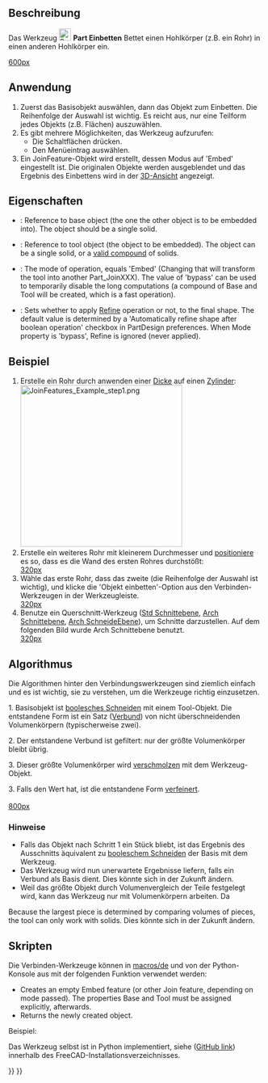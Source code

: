 <languages/>

{{Docnav/de
|[[Part_JoinConnect/de|Verbinden]]
|[[Part_JoinCutout/de|Ausschneiden]]
|[[Part_Workbench/de|Part]]
|IconL=Part_JoinConnect.svg
|IconR=Part_JoinEmbed.svg
|IconC=Workbench_Part.svg
}}

{{GuiCommand/de
|Name=Part JoinEmbed
|Name/de=Part Einbetten
|MenuLocation=Part → Verbinden → Objekt einbetten
|Workbenches=[[Part_Workbench/de|Part]]
|Version=0.16
|SeeAlso=[[Part_JoinConnect/de|Part Verbinden]], [[Part_JoinCutout/de|Part Ausschneiden]], [[Part_Boolean/de|Part BoolescheVerknüpfung]], [[Part_Thickness/de|Part Dicke]]
}}

<span id="Description"></span>
==Beschreibung==

Das Werkzeug [[Image:Part_JoinEmbed.svg|24px]] '''Part Einbetten''' Bettet einen Hohlkörper (z.B. ein Rohr) in einen anderen Hohlkörper ein.

[[image:JoinFeatures_Embed.png|600px]]

<span id="Usage"></span>
==Anwendung==

# Zuerst das Basisobjekt auswählen, dann das Objekt zum Einbetten. Die Reihenfolge der Auswahl ist wichtig. Es reicht aus, nur eine Teilform jedes Objekts (z.B. Flächen) auszuwählen.
# Es gibt mehrere Möglichkeiten, das Werkzeug aufzurufen:
#* Die Schaltflächen {{Button|[[Image:Part_JoinEmbed.svg|16px]] [[Part_JoinEmbed/de|Objekt einbetten]]}} drücken.
#* Den Menüeintrag {{MenuCommand|Part → Verbinden → [[Image:Part_JoinEmbed.svg|16px]] Objekt einbetten}} auswählen.
# Ein JoinFeature-Objekt wird erstellt, dessen Modus auf 'Embed' eingestellt ist. Die originalen Objekte werden ausgeblendet und das Ergebnis des Einbettens wird in der [[3D_view/de|3D-Ansicht]] angezeigt.

<span id="Properties"></span>
==Eigenschaften==

{{TitleProperty|Basis}}

* {{PropertyData|Base}}: Reference to base object (the one the other object is to be embedded into). The object should be a single solid.
* {{PropertyData|Tool}}: Reference to tool object (the object to be embedded). The object can be a single solid, or a [[Part_Compound|valid compound]] of solids.
* {{PropertyData|Mode}}: The mode of operation, equals 'Embed' (Changing that will transform the tool into another Part_JoinXXX). The value of 'bypass' can be used to temporarily disable the long computations (a compound of Base and Tool will be created, which is a fast operation).
* {{PropertyData|Refine}}: Sets whether to apply [[Part RefineShape|Refine]] operation or not, to the final shape. The default value is determined by a 'Automatically refine shape after boolean operation' checkbox in PartDesign preferences. When Mode property is 'bypass', Refine is ignored (never applied).

<span id="Example"></span>
==Beispiel==

# Erstelle ein Rohr durch anwenden einer [[Part_Thickness/de|Dicke]] auf einen [[Part_Cylinder/de|Zylinder]]:<br />[[Image:JoinFeatures_Example_step1.png|320px]]
# Erstelle ein weiteres Rohr mit kleinerem Durchmesser und [[Placement/de|position]]iere es so, dass es die Wand des ersten Rohres durchstößt:<br />[[image:JoinFeatures_Example_step2.png|320px]]
# Wähle das erste Rohr, dass das zweite (die Reihenfolge der Auswahl ist wichtig), und klicke die 'Objekt einbetten'-Option aus den Verbinden-Werkzeugen in der Werkzeugleiste. <br />[[image:JoinFeatures_Example_step3_Embed.png|320px]]
# Benutze ein Querschnitt-Werkzeug ([[Std_ToggleClipPlane/de|Std Schnittebene]], [[Arch_SectionPlane/de|Arch Schnittebene]], [[Arch_CutPlane/de|Arch SchneideEbene]]), um Schnitte darzustellen. Auf dem folgenden Bild wurde Arch Schnittebene benutzt.<br />[[image:JoinFeatures_Example_step4_Embed.png|320px]]

<span id="Algorithm"></span>
==Algorithmus==

Die Algorithmen hinter den Verbindungswerkzeugen sind ziemlich einfach und es ist wichtig, sie zu verstehen, um die Werkzeuge richtig einzusetzen.

1. Basisobjekt ist [[Part_Cut/de|boolesches Schneiden]] mit einem Tool-Objekt. Die entstandene Form ist ein Satz ([[Part_Compound/de|Verbund]]) von nicht überschneidenden Volumenkörpern (typischerweise zwei). 

2. Der entstandene Verbund ist gefiltert: nur der größte Volumenkörper bleibt übrig.

3. Dieser größte Volumenkörper wird [[Part_Fuse/de|verschmolzen]] mit dem Werkzeug-Objekt.

3. Falls {{PropertyData|Refine}} den Wert {{incode|True}} hat, ist die entstandene Form [[Part_RefineShape/de|verfeinert]].
<br /><br />[[image:JoinFeatures-Algo-Embed.png|800px]]

<span id="Notes"></span>
===Hinweise===

* Falls das Objekt nach Schritt 1 ein Stück bliebt, ist das Ergebnis des Ausschnitts äquivalent zu [[Part_Cut/de|booleschem Schneiden]] der Basis mit dem Werkzeug.
* Das Werkzeug wird nun unerwartete Ergebnisse liefern, falls ein Verbund als Basis dient. Dies könnte sich in der Zukunft ändern.
* Weil das größte Objekt durch Volumenvergleich der Teile festgelegt wird, kann das Werkzeug nur mit Volumenkörpern arbeiten. Da
Because the largest piece is determined by comparing volumes of pieces, the tool can only work with solids. Dies könnte sich in der Zukunft ändern.

<span id="Scripting"></span>
==Skripten==

Die Verbinden-Werkzeuge können in [[macros/de]] und von der Python-Konsole aus mit der folgenden Funktion verwendet werden:

{{Code|code=JoinFeatures.makePartJoinFeature(name = 'Embed', mode = 'Embed')}}

* Creates an empty Embed feature (or other Join feature, depending on mode passed). The properties Base and Tool must be assigned explicitly, afterwards.
* Returns the newly created object.

Beispiel:

{{code|code=
import JoinFeatures
j = JoinFeatures.makePartJoinFeature(name = 'Embed', mode = 'Embed' )
j.Base = FreeCADGui.Selection.getSelection()[0]
j.Tool = FreeCADGui.Selection.getSelection()[1]
}}

Das Werkzeug selbst ist in Python implementiert, siehe {{FileName|/Mod/Part/JoinFeatures.py}} ([https://github.com/FreeCAD/FreeCAD/blob/master/src/Mod/Part/JoinFeatures.py GitHub link]) innerhalb des FreeCAD-Installationsverzeichnisses.


{{Docnav/de
|[[Part_JoinConnect/de|Verbinden]]
|[[Part_JoinCutout/de|Ausschneiden]]
|[[Part_Workbench/de|Part]]
|IconL=Part_JoinConnect.svg
|IconR=Part_JoinEmbed.svg
|IconC=Workbench_Part.svg
}}

{{Part Tools navi{{#translation:}}}}
{{Userdocnavi{{#translation:}}}}